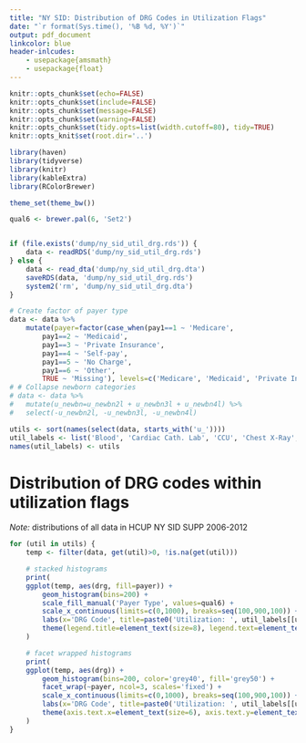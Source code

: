 ```yaml
---
title: "NY SID: Distribution of DRG Codes in Utilization Flags"
date: "`r format(Sys.time(), '%B %d, %Y')`"
output: pdf_document
linkcolor: blue
header-inlcudes:
    - usepackage{amsmath}
    - usepackage{float}
---
```



```r
knitr::opts_chunk$set(echo=FALSE)
knitr::opts_chunk$set(include=FALSE)
knitr::opts_chunk$set(message=FALSE)
knitr::opts_chunk$set(warning=FALSE)
knitr::opts_chunk$set(tidy.opts=list(width.cutoff=80), tidy=TRUE)
knitr::opts_knit$set(root.dir='..')
```
```r
library(haven)
library(tidyverse)
library(knitr)
library(kableExtra)
library(RColorBrewer)
```

```r
theme_set(theme_bw())

qual6 <- brewer.pal(6, 'Set2')
```

```r
```

```r
if (file.exists('dump/ny_sid_util_drg.rds')) {
	data <- readRDS('dump/ny_sid_util_drg.rds')
} else {
	data <- read_dta('dump/ny_sid_util_drg.dta')
	saveRDS(data, 'dump/ny_sid_util_drg.rds')
	system2('rm', 'dump/ny_sid_util_drg.dta')
}

# Create factor of payer type
data <- data %>%
	mutate(payer=factor(case_when(pay1==1 ~ 'Medicare',
		pay1==2 ~ 'Medicaid',
		pay1==3 ~ 'Private Insurance',
		pay1==4 ~ 'Self-pay',
		pay1==5 ~ 'No Charge',
		pay1==6 ~ 'Other',
		TRUE ~ 'Missing'), levels=c('Medicare', 'Medicaid', 'Private Insurance', 'Self-pay', 'No Charge', 'Other', 'Missing'), ordered=TRUE))
# # Collapse newborn categories
# data <- data %>%
# 	mutate(u_newbn=u_newbn2l + u_newbn3l + u_newbn4l) %>%
# 	select(-u_newbn2l, -u_newbn3l, -u_newbn4l)

utils <- sort(names(select(data, starts_with('u_'))))
util_labels <- list('Blood', 'Cardiac Cath. Lab', 'CCU', 'Chest X-Ray', 'CT Scan', 'Dialysis', 'Echo', 'Emer. Dept.', 'EEG', 'EKG', 'Erythropoietin', 'ICU', 'Lithotripsy', 'Mental Health/Sub. Abuse', 'MRT', 'Newborn', 'Nuclear Med.', 'Obs.', 'Occ. Therapy', 'Organ Acq.', 'Other Implants', 'Pacemaker', 'Phys. Therapy', 'Radiology/Chemo.', 'Resp. Therapy', 'Speech Therapy', 'Cardiac Stress', 'Ultrasound')
names(util_labels) <- utils
```


# Distribution of DRG codes within utilization flags

*Note:* distributions of all data in HCUP NY SID SUPP 2006-2012

```r
for (util in utils) {
	temp <- filter(data, get(util)>0, !is.na(get(util)))

	# stacked histograms
	print(
	ggplot(temp, aes(drg, fill=payer)) +
		geom_histogram(bins=200) +
		scale_fill_manual('Payer Type', values=qual6) +
		scale_x_continuous(limits=c(0,1000), breaks=seq(100,900,100)) +
		labs(x='DRG Code', title=paste0('Utilization: ', util_labels[[util]])) +
		theme(legend.title=element_text(size=8), legend.text=element_text(size=8), legend.key.size=unit(0.5, 'lines'))
	)

	# facet wrapped histograms
	print(
	ggplot(temp, aes(drg)) +
		geom_histogram(bins=200, color='grey40', fill='grey50') +
		facet_wrap(~payer, ncol=3, scales='fixed') +
		scale_x_continuous(limits=c(0,1000), breaks=seq(100,900,100)) +
		labs(x='DRG Code', title=paste0('Utilization: ', util_labels[[util]])) +
		theme(axis.text.x=element_text(size=6), axis.text.y=element_text(size=6), strip.text.x=element_text(size=8, margin=margin(t=0.8, b=0.8)))
	)
}
```
